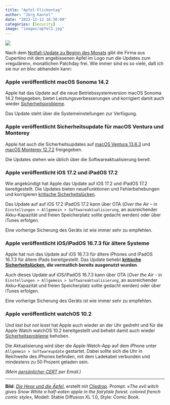 ```yaml
---
title: "Apfel-Flickentag"
author: "Jörg Kantel"
date: "2023-12-12 16:30:00"
categories: [Security]
image: "images/apfel2.jpg"
---
```


[![](images/apfel2-b.jpg)](https://www.flickr.com/photos/schockwellenreiter/53369210674/)

Nach dem [Notfall-Update zu Beginn des Monats](https://kantel.github.io/posts/2023120104_apple_update/) gibt die Firma aus Cupertino mit dem angebissenen Apfel im Logo nun die Updates zum »regulären«, monatlichen Patchday frei. Wie immer sind es so viele, daß ich sie nur *en bloc* abhandeln kann:

### Apple veröffentlicht macOS Sonoma 14.2

Apple hat das Update auf die  neue Betriebssystemversion macOS Sonoma 14.2 freigegeben, bietet Leistungsverbesserungen und korrigiert damit auch wieder [Sicherheitsprobleme](https://support.apple.com/de-de/HT214036).

Das Update steht über die Systemeinstellungen zur Verfügung.

### Apple veröffentlicht Sicherheitsupdate für macOS Ventura und Monterey

Apple hat auch die Sicherheitsupdates auf [macOS Ventura 13.6.3](https://support.apple.com/de-de/HT214038) und [macOS Monterey 12.7.2](https://support.apple.com/de-de/HT214037) freigegeben.

Die Updates stehen wie üblich über die Softwareaktualisierung bereit.

### Apple veröffentlicht iOS 17.2 und iPadOS 17.2

Wie angekündigt hat Apple das Update auf iOS 17.2 und iPadOS 17.2 bereitgestellt. Die Updates bieten neueFunktionen und Fehlerbehebungen und korrigieren [kritische Sicherheitslücken](https://support.apple.com/de-de/HT214035).

Das Update auf auf iOS 17.2 iPadOS 17.2 kann über OTA (*Over the Air* -- in `Einstellungen > Allgemein > Softwareaktualisierung`, an ausreichender Akku-Kapazität und freien Speicherplatz sollte gedacht werden) oder über iTunes erfolgen.

Eine vorherige Sicherung des Geräts ist wie immer sehr zu empfehlen.

### Apple veröffentlicht iOS/iPadOS 16.7.3 für ältere Systeme

Apple hat nun das Update auf iOS 16.7.3 für ältere iPhones und  iPadOS 16.7.3 für ältere iPads bereitgestellt. Das Update behebt **[kritische Sicherheitslücken](https://support.apple.com/de-de/HT214034), die vermutlich bereits ausgenutzt wurden**.

Auch dieses Update auf  iOS/iPadOS 16.7.3 kann über OTA (*Over the Air* - in `Einstellungen > Allgemein > Softwareaktualisierung`, an ausreichender Akku-Kapazität und freien Speicherplatz sollte gedacht werden) oder über iTunes erfolgen.

Eine vorherige Sicherung des Geräts ist wie immer sehr zu empfehlen.

### Apple veröffentlicht watchOS 10.2

Und *last but not least* hat Apple auch wieder an der Uhr gedreht und für die Apple Watch  watchOS 10.2 bereitgestellt und behebt damit auch wieder [Sicherheitsprobleme](https://support.apple.com/de-de/HT214041) behoben.

Die Aktualisierung wird über die Apple-Watch-App auf dem iPhone unter `Allgemein > Softwareupdate` gestartet. Dabei sollte sich die Uhr in Reichweite des iPhones befinden, mit dem Ladekabel verbunden und mindestens zu 50 Prozent geladen sein.

*(Mein [persönlicher CERT](http://www.gwdg.de/~mreiman1/) per Email.)*

---

**Bild**: *[Die Hexe und die Äpfel](https://www.flickr.com/photos/schockwellenreiter/53369210674/)*, erstellt mit [Clipdrop](https://clipdrop.co/stable-diffusion). Prompt: »*The evil witch gives Snow White a half-eaten apple in the fairytale forest. colored french comic style*«, Modell: Stable Diffusion XL 1.0, Style: Comic Book.